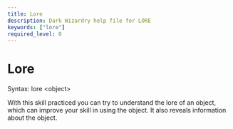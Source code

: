 ```yaml
---
title: Lore
description: Dark Wizardry help file for LORE
keywords: ["lore"]
required_level: 0
---
```


# Lore

Syntax: lore \<object\>  

With this skill practiced you can try to understand the lore of an object,  
which can improve your skill in using the object.  It also reveals information  
about the object.